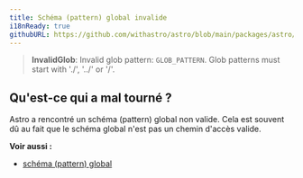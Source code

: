```yaml
---
title: Schéma (pattern) global invalide
i18nReady: true
githubURL: https://github.com/withastro/astro/blob/main/packages/astro/src/core/errors/errors-data.ts
---
```


> **InvalidGlob**: Invalid glob pattern: `GLOB_PATTERN`. Glob patterns must start with './', '../' or '/'.

## Qu'est-ce qui a mal tourné ?
Astro a rencontré un schéma (pattern) global non valide. Cela est souvent dû au fait que le schéma global n'est pas un chemin d'accès valide.

**Voir aussi :**
-  [schéma (pattern) global](/fr/guides/imports/#patterns-globaux)


